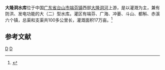 {{Infobox Reservoir | 
|name                     = 大隆洞水库
|nickname                 = 
|image                    = 台山大隆洞水库-2.jpg
|image_caption            = 
|map                      = 
|map_caption              = 
|code                     = BHF24000112
|class                    = 大（二）型水库
|location_of_reservoir    = [[广东省|广东省]][[台山市|台山市]][[端芬镇|端芬镇]]
|location_of_dam          = 
|inflow                   = 
|outflow                  = [[大隆洞河|大隆洞河]]
|catchment_area           = 148
|reservoir_area           = 
|mean_depth               = 
|maximum_depth            = 
|flood_level              = 
|normal_water_level       = 
|dead_water_level         = 
|water_quality            = 
|island                   = 138个
|maximum_storage_capacity = 2.26亿
|normal_storage_capacity  = 
|dead_storage_capacity    = 
|type_of_dam              = 
|elevation_of_dam         = 
|height_of_dam            = 35.18
|length_of_dam            = 508
|width_of_dam             = 
|installed_capacity       = 
|start                    = 1958年9月
|complete                 = 1959年10月
|cost                     = 
|emigrate                 = 
|latd = 22
|latm = 01
|lats = 45
|latNS = N
|longd = 112
|longm = 38
|longs = 19
|longEW = E
|website = 
|footnotes = <ref>[http://duanfen.tsinfo.com.cn/show.asp?ID=261 大隆洞水库]{{dead link|date=2017年12月 |bot=InternetArchiveBot |fix-attempted=yes }}</ref><ref>{{Cite web |url=http://travel.shangdu.com/guangdong/20090115-28614.shtml |title=广东千岛湖期待揭开面纱 |access-date=2010-08-27 |archive-date=2012-06-24 |archive-url=https://web.archive.org/web/20120624032852/http://travel.shangdu.com/guangdong/20090115-28614.shtml |dead-url=yes }}</ref><ref>{{Cite web |url=http://218.14.151.251/tswbn/a60zshg.htm |title=水利建设成就辉煌 |access-date=2010-08-27 |archive-date=2005-03-16 |archive-url=https://web.archive.org/web/20050316092906/http://218.14.151.251/tswbn/a60zshg.htm |dead-url=yes }}</ref>
}}

'''大隆洞水库'''位于中国[[广东省|广东省]][[台山市|台山市]][[端芬镇|端芬镇]]西部[[大隆洞河|大隆洞河]]上游，是以灌溉为主，兼有防洪、发电功能的大（二）型水库。灌区有端芬、广海、冲蒌、斗山、都斛、赤溪六个镇，总渠和支渠共100多公里长，灌溉面积17万亩。<ref>{{Cite web |url=http://www.taishan.gd.cn/html/shyl/Funts/zrfg/4729.html |title=“千岛湖”大隆洞水库 |access-date=2010-08-27 |archive-url=https://web.archive.org/web/20100404022942/http://www.taishan.gd.cn/html/shyl/Funts/zrfg/4729.html |archive-date=2010-04-04 |dead-url=yes }}</ref>

==参考文献==
{{reflist}}
{{Reservoirs of Guangdong}}
[[Category:广东水库|D]]
[[Category:台山市|D]]